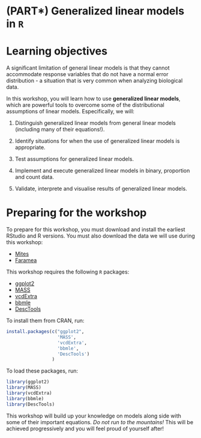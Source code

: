 # (PART\*) Generalized linear models in `R` {-}

# Learning objectives

A significant limitation of general linear models is that they cannot accommodate response variables that do not have a normal error distribution - a situation that is very common when analyzing biological data. 

In this workshop, you will learn how to use **generalized linear models**, which are powerful tools to overcome some of the distributional assumptions of linear models. Especifically, we will:

1. Distinguish generalized linear models from general linear models (including many of their equations!).

2. Identify situations for when the use of generalized linear models is appropriate.

3. Test assumptions for generalized linear models.

4. Implement and execute generalized linear models in binary, proportion and count data.

5. Validate, interprete and visualise results of generalized linear models.


# Preparing for the workshop

To prepare for this workshop, you must download and install the earliest RStudio and R versions. You must also download the data we will use during this workshop:

-    [Mites](https://raw.githubusercontent.com/QCBSRworkshops/workshop06/main/book-en/data/mites.csv)
-    [Faramea](https://github.com/QCBSRworkshops/workshop06/blob/main/book-en/data/faramea.csv)


This workshop requires the following `R` packages:

-    [ggplot2](https://cran.r-project.org/package=ggplot2) 
-    [MASS](https://cran.r-project.org/package=MASS) 
-    [vcdExtra](https://cran.r-project.org/package=vcdExtra) 
-    [bbmle](https://cran.r-project.org/package=bbmle)
-    [DescTools](https://cran.r-project.org/package=DescTools)

To install them from CRAN, run:

```r
install.packages(c("ggplot2", 
                   'MASS', 
                   'vcdExtra',
                   'bbmle',
                   'DescTools')
                 )
```

To load these packages, run:

```r
library(ggplot2)
library(MASS)
library(vcdExtra)
library(bbmle)
library(DescTools)
```

This workshop will build up your knowledge on models along side with some of their important equations. *Do not run to the mountains!* This will be achieved progressively and you will feel proud of yourself after!
